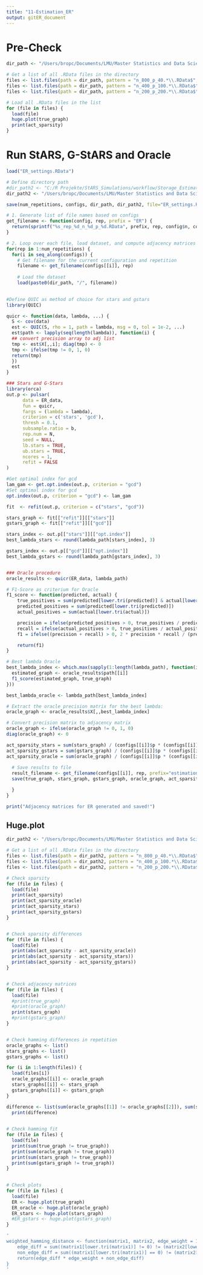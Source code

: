 ```yaml
---
title: "11-Estimation_ER"
output: gitER_document
---
```


# Pre-Check
```r
dir_path <- "/Users/bropc/Documents/LMU/Master Statistics and Data Science/Masterarbeit/R Master/StARS_Simulations/workflow/Storage_Simulation_ER"

# Get a list of all .RData files in the directory
files <- list.files(path = dir_path, pattern = "n_800_p_40.*\\.RData$", full.names = TRUE)
files <- list.files(path = dir_path, pattern = "n_400_p_100.*\\.RData$", full.names = TRUE)
files <- list.files(path = dir_path, pattern = "n_200_p_200.*\\.RData$", full.names = TRUE)

# Load all .RData files in the list
for (file in files) {
  load(file)
  huge.plot(true_graph)
  print(act_sparsity)
}


```


# Run StARS, G-StARS and Oracle
```r

load("ER_settings.RData")

# Define directory path
#dir_path2 <- "C:/R Projekte/StARS_Simulations/workflow/Storage_Estimation_ER"
dir_path2 <- "/Users/bropc/Documents/LMU/Master Statistics and Data Science/Masterarbeit/R Master/StARS_Simulations/workflow/Storage_Estimation_ER"

save(num_repetitions, configs, dir_path, dir_path2, file="ER_settings.RData")

# 1. Generate list of file names based on configs
get_filename <- function(config, rep, prefix = "ER") {
  return(sprintf("%s_rep_%d_n_%d_p_%d.RData", prefix, rep, config$n, config$p))
}

# 2. Loop over each file, load dataset, and compute adjacency matrices
for(rep in 1:num_repetitions) {
  for(i in seq_along(configs)) {
    # Get filename for the current configuration and repetition
    filename <- get_filename(configs[[i]], rep)
    
    # Load the dataset
    load(paste0(dir_path, "/", filename))

    
#Define QUIC as method of choice for stars and gstars
library(QUIC)

quicr <- function(data, lambda, ...) {
  S <- cov(data)
  est <- QUIC(S, rho = 1, path = lambda, msg = 0, tol = 1e-2, ...)
  est$path <- lapply(seq(length(lambda)), function(i) {
  ## convert precision array to adj list
  tmp <- est$X[,,i]; diag(tmp) <- 0
  tmp <- ifelse(tmp != 0, 1, 0)
  return(tmp)
  })
  est
}

### Stars and G-Stars
library(orca)
out.p <- pulsar(
      data = ER_data,
      fun = quicr,
      fargs = (lambda = lambda),
      criterion = c('stars', 'gcd'),
      thresh = 0.1,
      subsample.ratio = b,
      rep.num = N,
      seed = NULL,
      lb.stars = TRUE,
      ub.stars = TRUE,
      ncores = 1,
      refit = FALSE
)

#Get optimal index for gcd
lam_gam <- get.opt.index(out.p, criterion = "gcd")
#Set optimal index for gcd
opt.index(out.p, criterion = "gcd") <- lam_gam

fit  <- refit(out.p, criterion = c("stars", "gcd"))

stars_graph <- fit[["refit"]][["stars"]]
gstars_graph <- fit[["refit"]][["gcd"]]

stars_index <- out.p[["stars"]][["opt.index"]]
best_lambda_stars <- round(lambda_path[stars_index], 3)

gstars_index <- out.p[["gcd"]][["opt.index"]]
best_lambda_gstars <- round(lambda_path[gstars_index], 3)


### Oracle procedure
oracle_results <- quicr(ER_data, lambda_path)

# F1-Score as criterium for Oracle
f1_score <- function(predicted, actual) {
    true_positives = sum(predicted[lower.tri(predicted)] & actual[lower.tri(actual)])
    predicted_positives = sum(predicted[lower.tri(predicted)])
    actual_positives = sum(actual[lower.tri(actual)])

    precision = ifelse(predicted_positives > 0, true_positives / predicted_positives, 0)
    recall = ifelse(actual_positives > 0, true_positives / actual_positives, 0)
    f1 = ifelse((precision + recall) > 0, 2 * precision * recall / (precision + recall), 0)

    return(f1)
}

# Best lambda Oracle
best_lambda_index <- which.max(sapply(1:length(lambda_path), function(i) {
  estimated_graph <- oracle_results$path[[i]]
  f1_score(estimated_graph, true_graph)
}))

best_lambda_oracle <- lambda_path[best_lambda_index]

# Extract the oracle precision matrix for the best lambda:
oracle_graph <- oracle_results$X[,,best_lambda_index]

# Convert precision matrix to adjacency matrix
oracle_graph <- ifelse(oracle_graph != 0, 1, 0)
diag(oracle_graph) <- 0

act_sparsity_stars = sum(stars_graph) / (configs[[i]]$p * (configs[[i]]$p - 1))
act_sparsity_gstars = sum(gstars_graph) / (configs[[i]]$p * (configs[[i]]$p - 1))
act_sparsity_oracle = sum(oracle_graph) / (configs[[i]]$p * (configs[[i]]$p - 1))
    
  # Save results to file
  result_filename <- get_filename(configs[[i]], rep, prefix="estimation")
  save(true_graph, stars_graph, gstars_graph, oracle_graph, act_sparsity, act_sparsity_stars, act_sparsity_gstars, act_sparsity_oracle, best_lambda_oracle, best_lambda_stars, best_lambda_gstars,  file=paste0(dir_path2, "/", ... = result_filename))

  }
}

print("Adjacency matrices for ER generated and saved!")
```


## Huge.plot
```r
dir_path2 <- "/Users/bropc/Documents/LMU/Master Statistics and Data Science/Masterarbeit/R Master/StARS_Simulations/workflow/Storage_Estimation_ER"

# Get a list of all .RData files in the directory
files <- list.files(path = dir_path2, pattern = "n_800_p_40.*\\.RData$", full.names = TRUE)
files <- list.files(path = dir_path2, pattern = "n_400_p_100.*\\.RData$", full.names = TRUE)
files <- list.files(path = dir_path2, pattern = "n_200_p_200.*\\.RData$", full.names = TRUE)

# Check sparsity
for (file in files) {
  load(file)
  print(act_sparsity)
  print(act_sparsity_oracle)
  print(act_sparsity_stars)
  print(act_sparsity_gstars)
}


# Check sparsity differences
for (file in files) {
  load(file)
  print(abs(act_sparsity - act_sparsity_oracle))
  print(abs(act_sparsity - act_sparsity_stars))
  print(abs(act_sparsity - act_sparsity_gstars))
}


# Check adjacency matrices
for (file in files) {
  load(file)
  #print(true_graph)
  #print(oracle_graph)
  print(stars_graph)
  #print(gstars_graph)
}


# Check hamming differences in repetition
oracle_graphs <- list()
stars_graphs <- list()
gstars_graphs <- list()

for (i in 1:length(files)) {
  load(files[i])
  oracle_graphs[[i]] <- oracle_graph
  stars_graphs[[i]] <- stars_graph
  gstars_graphs[[i]] <- gstars_graph
}

difference <- list(sum(oracle_graphs[[1]] != oracle_graphs[[2]]), sum(stars_graphs[[1]] != stars_graphs[[2]]), sum(gstars_graphs[[1]] != gstars_graphs[[2]]))
  print(difference)

  
# Check hamming fit
for (file in files) {
  load(file)
  print(sum(true_graph != true_graph))
  print(sum(oracle_graph != true_graph))
  print(sum(stars_graph != true_graph))
  print(sum(gstars_graph != true_graph))
}

  
# Check plots
for (file in files) {
  load(file)
  ER <- huge.plot(true_graph)
  ER_oracle <- huge.plot(oracle_graph)
  ER_stars <- huge.plot(stars_graph)
  #ER_gstars <- huge.plot(gstars_graph)
}

'
weighted_hamming_distance <- function(matrix1, matrix2, edge_weight = 10) {
    edge_diff = sum((matrix1[lower.tri(matrix1)] != 0) != (matrix2[lower.tri(matrix2)] != 0))
    non_edge_diff = sum((matrix1[lower.tri(matrix1)] == 0) != (matrix2[lower.tri(matrix2)] == 0))
    return(edge_diff * edge_weight + non_edge_diff)
}
'

```
